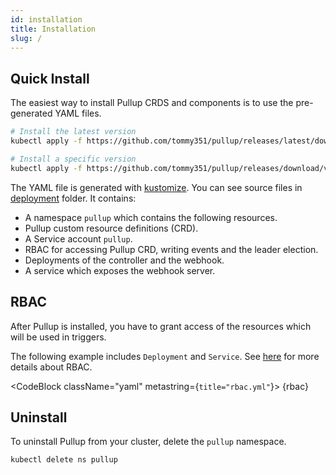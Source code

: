 ```yaml
---
id: installation
title: Installation
slug: /
---
```



## Quick Install

The easiest way to install Pullup CRDS and components is to use the pre-generated YAML files.

```bash
# Install the latest version
kubectl apply -f https://github.com/tommy351/pullup/releases/latest/download/pullup-deployment.yml

# Install a specific version
kubectl apply -f https://github.com/tommy351/pullup/releases/download/v1.0.0/pullup-deployment.yml
```

The YAML file is generated with [kustomize](https://github.com/kubernetes-sigs/kustomize). You can see source files in [deployment](https://github.com/tommy351/pullup/tree/master/deployment) folder. It contains:

- A namespace `pullup` which contains the following resources.
- Pullup custom resource definitions (CRD).
- A Service account `pullup`.
- RBAC for accessing Pullup CRD, writing events and the leader election.
- Deployments of the controller and the webhook.
- A service which exposes the webhook server.

## RBAC

After Pullup is installed, you have to grant access of the resources which will be used in triggers.

The following example includes `Deployment` and `Service`. See [here](https://kubernetes.io/docs/reference/access-authn-authz/rbac/) for more details about RBAC.


<CodeBlock className="yaml" metastring={`title="rbac.yml"`}>
  {rbac}
</CodeBlock>

## Uninstall

To uninstall Pullup from your cluster, delete the `pullup` namespace.

```bash
kubectl delete ns pullup
```
